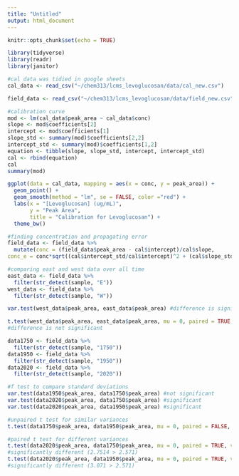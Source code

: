 ```yaml
---
title: "Untitled"
output: html_document
---
```


```r
knitr::opts_chunk$set(echo = TRUE)
```

```r
library(tidyverse)
library(readr)
library(janitor)
```

```r
#cal data was tidied in google sheets
cal_data <- read_csv("~/chem313/lcms_levoglucosan/data/cal_new.csv")

field_data <- read_csv("~/chem313/lcms_levoglucosan/data/field_new.csv")
```

```r
#calibration curve
mod <- lm(cal_data$peak_area ~ cal_data$conc)
slope <- mod$coefficients[2]
intercept <- mod$coefficients[1]
slope_std <- summary(mod)$coefficients[2,2]
intercept_std <- summary(mod)$coefficients[1,2]
equation <- tibble(slope, slope_std, intercept, intercept_std)
cal <- rbind(equation)
cal
summary(mod)

ggplot(data = cal_data, mapping = aes(x = conc, y = peak_area)) +
  geom_point() +
  geom_smooth(method = "lm", se = FALSE, color ="red") +
  labs(x = "[Levoglucosan] (ug/mL)",
       y = "Peak Area",
       title = "Calibration for Levoglucosan") +
  theme_bw()


```

```r
#finding concentration and propagating error
field_data <- field_data %>%
  mutate(conc = (field_data$peak_area - cal$intercept)/cal$slope,
conc_e = conc*sqrt((cal$intercept_std/cal$intercept)^2 + (cal$slope_std/cal$slope)^2))

```

```r
#comparing east and west data over all time
east_data <- field_data %>%
  filter(str_detect(sample, "E"))
west_data <- field_data %>%
  filter(str_detect(sample, "W"))

var.test(west_data$peak_area, east_data$peak_area) #difference is significant

t.test(west_data$peak_area, east_data$peak_area, mu = 0, paired = TRUE, var.equal = FALSE)
#difference is not significant
```
```r
data1750 <- field_data %>%
  filter(str_detect(sample, "1750"))
data1950 <- field_data %>%
  filter(str_detect(sample, "1950"))
data2020 <- field_data %>%
  filter(str_detect(sample, "2020"))

#f test to compare standard deviations
var.test(data1950$peak_area, data1750$peak_area) #not significant
var.test(data2020$peak_area, data1750$peak_area) #significant
var.test(data2020$peak_area, data1950$peak_area) #significant

#unpaired t test for similar variances
t.test(data1750$peak_area, data1950$peak_area, mu = 0, paired = FALSE, var.equal = TRUE) #significantly different (2.415 > 2.228)

#paired t test for different variances
t.test(data2020$peak_area, data1750$peak_area, mu = 0, paired = TRUE, var.equal = FALSE)
#significantly different (2.7514 > 2.571)
t.test(data2020$peak_area, data1950$peak_area, mu = 0, paired = TRUE, var.equal = FALSE)
#significantly different (3.071 > 2.571)
```

